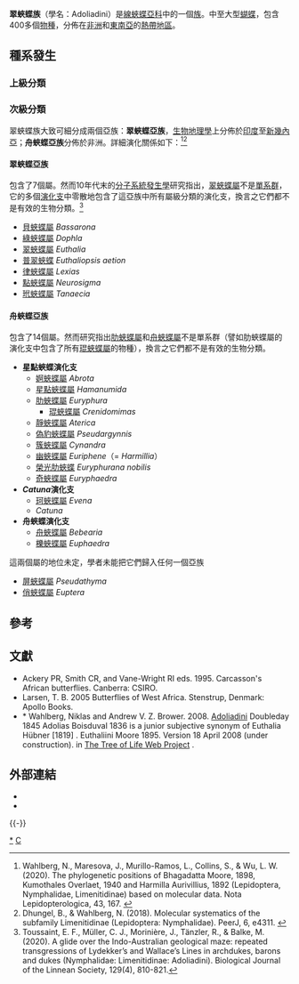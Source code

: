 {{NoteTA|G1=Butterfly}}
{{Automatic taxobox
| taxon = Adoliadini
| authority = Doubleday, 1845
| image = Open wing basking position of Euthalia franciae (Gray, 1846) – French Duke WLB.jpg
| image_width = 300px
| image_caption = 琺瑯翠蛺蝶<br>''Euthalia franciae''
| image2 = Plain Earl (33125124570).jpg
| image2_width = 300px
| image2_caption = 褐裙玳蛺蝶<br>''Tanaecia jahnu''
| type_genus = [[翠蛺蝶屬|翠蛺蝶屬]]<br>''Euthalia''
| type_genus_authority = Hübner, [1819]
| subdivision_ranks = [[族_(生物)|族]]
| subdivision = 
* [[婀蛺蝶屬|婀蛺蝶屬]] ''Abrota''
* [[靜蛺蝶屬|靜蛺蝶屬]] ''Aterica''
* [[貝蛺蝶屬|貝蛺蝶屬]] ''Bassarona''
* [[舟蛺蝶屬|舟蛺蝶屬]] ''Bebearia''
* ''Catuna''
* [[琨蛺蝶屬|琨蛺蝶屬]] ''Crenidomimas''
* [[簇蛺蝶屬|簇蛺蝶屬]] ''Cynandra''
* [[綠蛺蝶屬|綠蛺蝶屬]] ''Dophla''
* [[櫟蛺蝶屬|櫟蛺蝶屬]] ''Euphaedra''
* [[俏蛺蝶屬|俏蛺蝶屬]] ''Euptera''
* [[幽蛺蝶屬|幽蛺蝶屬]] ''Euriphene''
* [[奇蛺蝶屬|奇蛺蝶屬]] ''Euryphaedra''
* [[肋蛺蝶屬|肋蛺蝶屬]] ''Euryphura''
* [[榮光肋蛺蝶|榮光肋蛺蝶]] ''Euryphurana nobilis''
* [[翠蛺蝶屬|翠蛺蝶屬]] ''Euthalia''
* [[普翠蛺蝶|普翠蛺蝶]] ''Euthaliopsis aetion''
* [[珂蛺蝶屬|珂蛺蝶屬]] ''Evena''
* [[星點蛺蝶|星點蛺蝶屬]] ''Hamanumida''
* [[律蛺蝶屬|律蛺蝶屬]] ''Lexias''
* [[點蛺蝶屬|點蛺蝶屬]] ''Neurosigma''
* [[偽豹蛺蝶屬|偽豹蛺蝶屬]] ''Pseudargynnis''
* [[屏蛺蝶屬|屏蛺蝶屬]] ''Pseudathyma''
* [[玳蛺蝶屬|玳蛺蝶屬]] ''Tanaecia''
| synonyms =
* Euthaliini <small>Moore 1895</small>
}}

'''翠蛺蝶族'''（學名：Adoliadini）是[[線蛺蝶亞科|線蛺蝶亞科]]中的一個[[族_(生物)|族]]。中至大型[[蝴蝶|蝴蝶]]，包含400多個[[物種|物種]]，分佈在[[非洲|非洲]]和[[東南亞|東南亞]]的[[熱帶地區|熱帶地區]]。


== 種系發生 ==
=== 上級分類 ===
{{clade
|label1=[[線蛺蝶亞科|線蛺蝶亞科]]|1={{clade
|1=[[麗蛺蝶族|麗蛺蝶族]] Parthenini
|2={{clade
|1={{clade
|1=[[偽環蛺蝶屬|偽環蛺蝶族]] Pseudoneptini
|2=[[漪蛺蝶族|漪蛺蝶族]] Cymothoini}}
|2={{clade
|1='''翠蛺蝶族''' Adoliadini
|2={{clade
|1={{clade
|1=[[偽珍蛺蝶屬|偽珍蛺蝶族]] Pseudacraeini
|2=[[環蛺蝶族|環蛺蝶族]] Neptini}}
|2=[[線蛺蝶族|線蛺蝶族]] Limenitidini}}}}}}}}}}

=== 次級分類 ===
翠蛺蝶族大致可細分成兩個亞族：'''翠蛺蝶亞族'''，[[生物地理學|生物地理學]]上分佈於[[印度|印度]]至[[新幾內亞|新幾內亞]]；'''舟蛺蝶亞族'''分佈於非洲。詳細演化關係如下：<ref>Wahlberg, N., Maresova, J., Murillo-Ramos, L., Collins, S., & Wu, L. W. (2020). The phylogenetic positions of Bhagadatta Moore, 1898, Kumothales Overlaet, 1940 and Harmilla Aurivillius, 1892 (Lepidoptera, Nymphalidae, Limenitidinae) based on molecular data. Nota Lepidopterologica, 43, 167. {{en}}</ref><ref>Dhungel, B., & Wahlberg, N. (2018). Molecular systematics of the subfamily Limenitidinae (Lepidoptera: Nymphalidae). PeerJ, 6, e4311. {{en}}</ref>

====翠蛺蝶亞族====
包含了7個屬。然而10年代末的[[分子系統發生學|分子系統發生學]]研究指出，[[翠蛺蝶屬|翠蛺蝶屬]]不是[[單系群|單系群]]，它的多個[[演化支|演化支]]中零散地包含了這亞族中所有屬級分類的演化支，換言之它們都不是有效的生物分類。<ref>Toussaint, E. F., Müller, C. J., Morinière, J., Tänzler, R., & Balke, M. (2020). A glide over the Indo-Australian geological maze: repeated transgressions of Lydekker’s and Wallace’s Lines in archdukes, barons and dukes (Nymphalidae: Limenitidinae: Adoliadini). Biological Journal of the Linnean Society, 129(4), 810-821.</ref>
* [[貝蛺蝶屬|貝蛺蝶屬]] ''Bassarona''
* [[綠蛺蝶屬|綠蛺蝶屬]] ''Dophla''
* [[翠蛺蝶屬|翠蛺蝶屬]] ''Euthalia''
* [[普翠蛺蝶|普翠蛺蝶]] ''Euthaliopsis aetion''
* [[律蛺蝶屬|律蛺蝶屬]] ''Lexias''
* [[點蛺蝶屬|點蛺蝶屬]] ''Neurosigma''
* [[玳蛺蝶屬|玳蛺蝶屬]] ''Tanaecia''

====舟蛺蝶亞族====
包含了14個屬。然而研究指出[[肋蛺蝶屬|肋蛺蝶屬]]和[[舟蛺蝶屬|舟蛺蝶屬]]不是單系群（譬如肋蛺蝶屬的演化支中包含了所有[[琨蛺蝶屬|琨蛺蝶屬]]的物種），換言之它們都不是有效的生物分類。
* '''星點蛺蝶演化支'''
** [[婀蛺蝶屬|婀蛺蝶屬]] ''Abrota''
** [[星點蛺蝶|星點蛺蝶屬]] ''Hamanumida''
** [[肋蛺蝶屬|肋蛺蝶屬]] ''Euryphura''
*** [[琨蛺蝶屬|琨蛺蝶屬]] ''Crenidomimas''
** [[靜蛺蝶屬|靜蛺蝶屬]] ''Aterica''
** [[偽豹蛺蝶屬|偽豹蛺蝶屬]] ''Pseudargynnis''
** [[簇蛺蝶屬|簇蛺蝶屬]] ''Cynandra''
** [[幽蛺蝶屬|幽蛺蝶屬]] ''Euriphene''（= ''Harmillia''）
** [[榮光肋蛺蝶|榮光肋蛺蝶]] ''Euryphurana nobilis''
** [[奇蛺蝶屬|奇蛺蝶屬]] ''Euryphaedra''
* '''''Catuna''演化支'''
** [[珂蛺蝶屬|珂蛺蝶屬]] ''Evena''
** ''Catuna''
* '''舟蛺蝶演化支'''
** [[舟蛺蝶屬|舟蛺蝶屬]] ''Bebearia''
** [[櫟蛺蝶屬|櫟蛺蝶屬]] ''Euphaedra''

這兩個屬的地位未定，學者未能把它們歸入任何一個亞族
* [[屏蛺蝶屬|屏蛺蝶屬]] ''Pseudathyma''
* [[俏蛺蝶屬|俏蛺蝶屬]] ''Euptera''

== 參考 ==
{{reflist|}}

== 文獻 ==
* Ackery PR, Smith CR, and Vane-Wright RI eds. 1995. Carcasson's African butterflies. Canberra: CSIRO.
* Larsen, T. B. 2005 Butterflies of West Africa. Stenstrup, Denmark: Apollo Books.
* * Wahlberg, Niklas and Andrew V. Z. Brower. 2008. [http://tolweb.org/Adoliadini/70200/2008.04.18 Adoliadini] Doubleday 1845 Adolias Boisduval 1836 is a junior subjective synonym of Euthalia Hübner [1819] . Euthaliini Moore 1895. Version 18 April 2008 (under construction). in [http://tolweb.org/ The Tree of Life Web Project] {{Wayback|url=http://tolweb.org/ |date=20110515100516 }}. {{en}}

== 外部連結 ==
* {{Commonscat-inline}}
* {{Wikispecies-inline}}
{{taxonbar}}
{{-}}
{{線蛺蝶亞科}}
[[Category:翠蛺蝶族|*]]
[[Category:線蛺蝶亞科|C]]